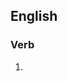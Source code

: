 ==English==

===Verb===
{{head|en|present participle}}

# {{present participle of|equivocate|lang=en|nocat=1}}